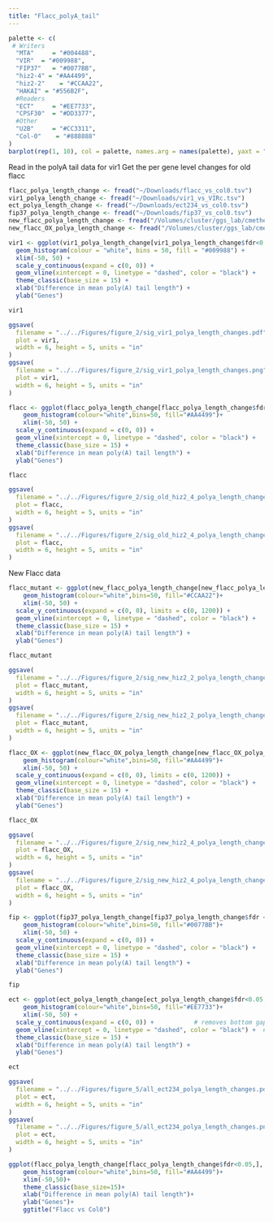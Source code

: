 ```yaml
---
title: "Flacc_polyA_tail"
---
```

```r
palette <- c(
 # Writers
  "MTA"     = "#004488",
  "VIR"  = "#009988",
  "FIP37"   = "#0077BB",
  "hiz2-4" = "#AA4499",
  "hiz2-2"    = "#CCAA22",
  "HAKAI" = "#556B2F",
  #Readers
  "ECT"     = "#EE7733",
  "CPSF30"  = "#DD3377",
  #Other
  "U2B"     = "#CC3311",
  "Col-0"    = "#888888"
)
barplot(rep(1, 10), col = palette, names.arg = names(palette), yaxt = "n")
```
Read in the polyA tail data for vir1
Get the per gene level changes for old flacc
```r
flacc_polya_length_change <- fread("~/Downloads/flacc_vs_col0.tsv")
vir1_polya_length_change <- fread("~/Downloads/vir1_vs_VIRc.tsv")
ect_polya_length_change <- fread("~/Downloads/ect234_vs_col0.tsv")
fip37_polya_length_change <- fread("~/Downloads/fip37_vs_col0.tsv")
new_flacc_polya_length_change <- fread("/Volumes/cluster/ggs_lab/cmetheringham001/SIKFLACC/sikflacc_nanopore/data/polya/flacc_mutant_vs_col0.tsv")
new_flacc_OX_polya_length_change <- fread("/Volumes/cluster/ggs_lab/cmetheringham001/SIKFLACC/sikflacc_nanopore/data/polya/flacc_OX_vs_col0.tsv")
```
```r
vir1 <- ggplot(vir1_polya_length_change[vir1_polya_length_change$fdr<0.05,], aes(x = wass_dir)) +
  geom_histogram(colour = "white", bins = 50, fill = "#009988") +
  xlim(-50, 50) +
  scale_y_continuous(expand = c(0, 0)) +           
  geom_vline(xintercept = 0, linetype = "dashed", color = "black") +  
  theme_classic(base_size = 15) +
  xlab("Difference in mean poly(A) tail length") +
  ylab("Genes") 

vir1
```
```r
ggsave(
  filename = "../../Figures/figure_2/sig_vir1_polya_length_changes.pdf",
  plot = vir1,
  width = 6, height = 5, units = "in" 
)
ggsave(
  filename = "../../Figures/figure_2/sig_vir1_polya_length_changes.png",
  plot = vir1,
  width = 6, height = 5, units = "in" 
)
```

```r
flacc <- ggplot(flacc_polya_length_change[flacc_polya_length_change$fdr<0.05,], aes(x=wass_dir)) +
    geom_histogram(colour="white",bins=50, fill="#AA4499")+
    xlim(-50, 50) +
  scale_y_continuous(expand = c(0, 0)) +          
  geom_vline(xintercept = 0, linetype = "dashed", color = "black") +  
  theme_classic(base_size = 15) +
  xlab("Difference in mean poly(A) tail length") +
  ylab("Genes") 

flacc
```
```r
ggsave(
  filename = "../../Figures/figure_2/sig_old_hiz2_4_polya_length_changes.pdf",
  plot = flacc,
  width = 6, height = 5, units = "in" 
)
ggsave(
  filename = "../../Figures/figure_2/sig_old_hiz2_4_polya_length_changes.png",
  plot = flacc,
  width = 6, height = 5, units = "in" 
)
```

New Flacc data
```r
flacc_mutant <- ggplot(new_flacc_polya_length_change[new_flacc_polya_length_change$fdr<0.05,], aes(x=wass_dir)) +
    geom_histogram(colour="white",bins=50, fill="#CCAA22")+
    xlim(-50, 50) +
  scale_y_continuous(expand = c(0, 0), limits = c(0, 1200)) +         
  geom_vline(xintercept = 0, linetype = "dashed", color = "black") +  
  theme_classic(base_size = 15) +
  xlab("Difference in mean poly(A) tail length") +
  ylab("Genes") 

flacc_mutant
```
```r
ggsave(
  filename = "../../Figures/figure_2/sig_new_hiz2_2_polya_length_changes.pdf",
  plot = flacc_mutant,
  width = 6, height = 5, units = "in" 
)
ggsave(
  filename = "../../Figures/figure_2/sig_new_hiz2_2_polya_length_changes.png",
  plot = flacc_mutant,
  width = 6, height = 5, units = "in" 
)
```

```r
flacc_OX <- ggplot(new_flacc_OX_polya_length_change[new_flacc_OX_polya_length_change$fdr<0.05,], aes(x=wass_dir)) +
    geom_histogram(colour="white",bins=50, fill="#AA4499")+
    xlim(-50, 50) +
  scale_y_continuous(expand = c(0, 0), limits = c(0, 1200)) +          
  geom_vline(xintercept = 0, linetype = "dashed", color = "black") +  
  theme_classic(base_size = 15) +
  xlab("Difference in mean poly(A) tail length") +
  ylab("Genes") 

flacc_OX
```

```r
ggsave(
  filename = "../../Figures/figure_2/sig_new_hiz2_4_polya_length_changes.pdf",
  plot = flacc_OX,
  width = 6, height = 5, units = "in" 
)
ggsave(
  filename = "../../Figures/figure_2/sig_new_hiz2_4_polya_length_changes.png",
  plot = flacc_OX,
  width = 6, height = 5, units = "in" 
)
```


```r
fip <- ggplot(fip37_polya_length_change[fip37_polya_length_change$fdr < 0.05,], aes(x=wass_dir)) +
    geom_histogram(colour="white",bins=50, fill="#0077BB")+
    xlim(-50, 50) +
  scale_y_continuous(expand = c(0, 0)) +         
  geom_vline(xintercept = 0, linetype = "dashed", color = "black") +  
  theme_classic(base_size = 15) +
  xlab("Difference in mean poly(A) tail length") +
  ylab("Genes") 

fip
```
```r
ect <- ggplot(ect_polya_length_change[ect_polya_length_change$fdr<0.05,], aes(x=wass_dir)) +
    geom_histogram(colour="white",bins=50, fill="#EE7733")+
    xlim(-50, 50) +
  scale_y_continuous(expand = c(0, 0)) +           # removes bottom gap
  geom_vline(xintercept = 0, linetype = "dashed", color = "black") +  # vertical line at 0
  theme_classic(base_size = 15) +
  xlab("Difference in mean poly(A) tail length") +
  ylab("Genes") 

ect
```
```r
ggsave(
  filename = "../../Figures/figure_5/all_ect234_polya_length_changes.pdf",
  plot = ect,
  width = 6, height = 5, units = "in" 
)
ggsave(
  filename = "../../Figures/figure_5/all_ect234_polya_length_changes.png",
  plot = ect,
  width = 6, height = 5, units = "in" 
)
```



```r
ggplot(flacc_polya_length_change[flacc_polya_length_change$fdr<0.05,], aes(x=wass_dir)) +
    geom_histogram(colour="white",bins=50, fill="#AA4499")+
    xlim(-50,50)+
    theme_classic(base_size=15)+
    xlab("Difference in mean poly(A) tail length")+
    ylab("Genes")+
    ggtitle("Flacc vs Col0")
```

